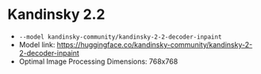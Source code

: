 # Kandinsky 2.2

- `--model kandinsky-community/kandinsky-2-2-decoder-inpaint`
- Model link: https://huggingface.co/kandinsky-community/kandinsky-2-2-decoder-inpaint
- Optimal Image Processing Dimensions: 768x768